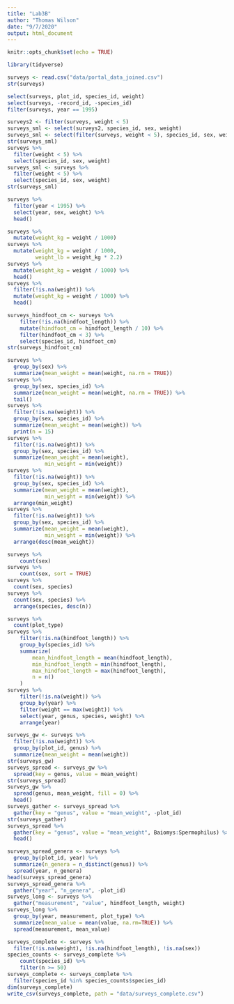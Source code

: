 ```yaml
---
title: "Lab3B"
author: "Thomas Wilson"
date: "9/7/2020"
output: html_document
---
```


```r
knitr::opts_chunk$set(echo = TRUE)
```
```r
library(tidyverse)
```

```r
surveys <- read.csv("data/portal_data_joined.csv")
str(surveys)
```

```r
select(surveys, plot_id, species_id, weight)
select(surveys, -record_id, -species_id)
filter(surveys, year == 1995)
```
```r
surveys2 <- filter(surveys, weight < 5)
surveys_sml <- select(surveys2, species_id, sex, weight)
surveys_sml <- select(filter(surveys, weight < 5), species_id, sex, weight)
str(surveys_sml)
surveys %>%
  filter(weight < 5) %>%
  select(species_id, sex, weight)
surveys_sml <- surveys %>%
  filter(weight < 5) %>%
  select(species_id, sex, weight)
str(surveys_sml)
```
```r
surveys %>%
  filter(year < 1995) %>%
  select(year, sex, weight) %>%
  head()

```
```r
surveys %>%
  mutate(weight_kg = weight / 1000)
surveys %>%
  mutate(weight_kg = weight / 1000,
         weight_lb = weight_kg * 2.2)
surveys %>%
  mutate(weight_kg = weight / 1000) %>%
  head()
surveys %>%
  filter(!is.na(weight)) %>%
  mutate(weight_kg = weight / 1000) %>%
  head()
```
```r
surveys_hindfoot_cm <- surveys %>%
    filter(!is.na(hindfoot_length)) %>%
    mutate(hindfoot_cm = hindfoot_length / 10) %>%
    filter(hindfoot_cm < 3) %>%
    select(species_id, hindfoot_cm)
str(surveys_hindfoot_cm)
```
```r
surveys %>%
  group_by(sex) %>%
  summarize(mean_weight = mean(weight, na.rm = TRUE))
surveys %>%
  group_by(sex, species_id) %>%
  summarize(mean_weight = mean(weight, na.rm = TRUE)) %>% 
  tail()
surveys %>%
  filter(!is.na(weight)) %>%
  group_by(sex, species_id) %>%
  summarize(mean_weight = mean(weight)) %>%
  print(n = 15)
surveys %>%
  filter(!is.na(weight)) %>%
  group_by(sex, species_id) %>%
  summarize(mean_weight = mean(weight),
            min_weight = min(weight))
surveys %>%
  filter(!is.na(weight)) %>%
  group_by(sex, species_id) %>%
  summarize(mean_weight = mean(weight),
            min_weight = min(weight)) %>%
  arrange(min_weight)
surveys %>%
  filter(!is.na(weight)) %>%
  group_by(sex, species_id) %>%
  summarize(mean_weight = mean(weight),
            min_weight = min(weight)) %>%
  arrange(desc(mean_weight))
```
```r
surveys %>%
    count(sex)
surveys %>%
    count(sex, sort = TRUE)
surveys %>%
  count(sex, species)
surveys %>%
  count(sex, species) %>%
  arrange(species, desc(n))
```
```r
surveys %>%
  count(plot_type)
surveys %>%
    filter(!is.na(hindfoot_length)) %>%
    group_by(species_id) %>%
    summarize(
        mean_hindfoot_length = mean(hindfoot_length),
        min_hindfoot_length = min(hindfoot_length),
        max_hindfoot_length = max(hindfoot_length),
        n = n()
    )
surveys %>%
    filter(!is.na(weight)) %>%
    group_by(year) %>%
    filter(weight == max(weight)) %>%
    select(year, genus, species, weight) %>%
    arrange(year)
```
```r
surveys_gw <- surveys %>%
  filter(!is.na(weight)) %>%
  group_by(plot_id, genus) %>%
  summarize(mean_weight = mean(weight))
str(surveys_gw)
surveys_spread <- surveys_gw %>%
  spread(key = genus, value = mean_weight)
str(surveys_spread)
surveys_gw %>%
  spread(genus, mean_weight, fill = 0) %>%
  head()
surveys_gather <- surveys_spread %>%
  gather(key = "genus", value = "mean_weight", -plot_id)
str(surveys_gather)
surveys_spread %>%
  gather(key = "genus", value = "mean_weight", Baiomys:Spermophilus) %>%
  head()
```
```r
surveys_spread_genera <- surveys %>%
  group_by(plot_id, year) %>%
  summarize(n_genera = n_distinct(genus)) %>%
  spread(year, n_genera)
head(surveys_spread_genera)
surveys_spread_genera %>%
  gather("year", "n_genera", -plot_id)
surveys_long <- surveys %>%
  gather("measurement", "value", hindfoot_length, weight)
surveys_long %>%
  group_by(year, measurement, plot_type) %>%
  summarize(mean_value = mean(value, na.rm=TRUE)) %>%
  spread(measurement, mean_value)
```
```r
surveys_complete <- surveys %>%
  filter(!is.na(weight), !is.na(hindfoot_length), !is.na(sex))
species_counts <- surveys_complete %>%
    count(species_id) %>% 
    filter(n >= 50)
surveys_complete <- surveys_complete %>%
  filter(species_id %in% species_counts$species_id)
dim(surveys_complete)
write_csv(surveys_complete, path = "data/surveys_complete.csv")
```



